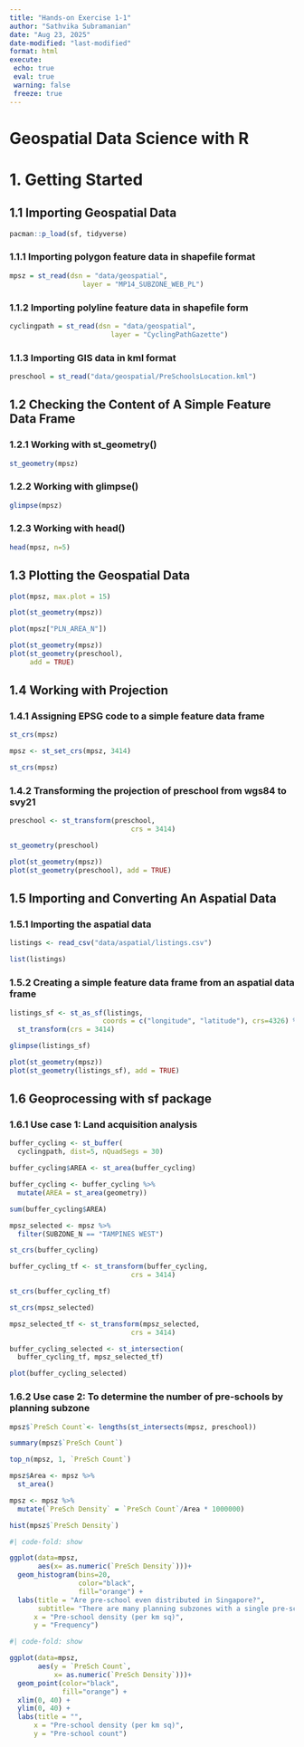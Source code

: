 ```yaml
---
title: "Hands-on Exercise 1-1"
author: "Sathvika Subramanian"
date: "Aug 23, 2025"
date-modified: "last-modified"
format: html
execute: 
 echo: true
 eval: true
 warning: false
 freeze: true
---
```


# Geospatial Data Science with R

# 1. Getting Started

## 1.1 Importing Geospatial Data

```r
pacman::p_load(sf, tidyverse)
```

### 1.1.1 Importing polygon feature data in shapefile format

```r
mpsz = st_read(dsn = "data/geospatial", 
                  layer = "MP14_SUBZONE_WEB_PL")
```

### 1.1.2 Importing polyline feature data in shapefile form

```r
cyclingpath = st_read(dsn = "data/geospatial", 
                         layer = "CyclingPathGazette")
```

### 1.1.3 Importing GIS data in kml format

```r
preschool = st_read("data/geospatial/PreSchoolsLocation.kml")
```

## 1.2 Checking the Content of A Simple Feature Data Frame

### 1.2.1 Working with st_geometry()

```r
st_geometry(mpsz)
```

### 1.2.2 Working with glimpse()

```r
glimpse(mpsz)
```

### 1.2.3 Working with head()

```r
head(mpsz, n=5)  
```

## 1.3 Plotting the Geospatial Data

```r
plot(mpsz, max.plot = 15)
```

```r
plot(st_geometry(mpsz))
```

```r
plot(mpsz["PLN_AREA_N"])
```

```r
plot(st_geometry(mpsz))
plot(st_geometry(preschool), 
     add = TRUE)
```

## 1.4 Working with Projection

### 1.4.1 Assigning EPSG code to a simple feature data frame

```r
st_crs(mpsz)
```

```r
mpsz <- st_set_crs(mpsz, 3414)
```

```r
st_crs(mpsz)
```

### 1.4.2 Transforming the projection of preschool from wgs84 to svy21

```r
preschool <- st_transform(preschool, 
                              crs = 3414)
```

```r
st_geometry(preschool)
```

```r
plot(st_geometry(mpsz))
plot(st_geometry(preschool), add = TRUE)
```

## 1.5 Importing and Converting An Aspatial Data

### 1.5.1 Importing the aspatial data

```r
listings <- read_csv("data/aspatial/listings.csv")
```

```r
list(listings)
```

### 1.5.2 Creating a simple feature data frame from an aspatial data frame

```r
listings_sf <- st_as_sf(listings, 
                       coords = c("longitude", "latitude"), crs=4326) %>%
  st_transform(crs = 3414)
```

```r
glimpse(listings_sf)
```

```r
plot(st_geometry(mpsz))
plot(st_geometry(listings_sf), add = TRUE)
```


## 1.6 Geoprocessing with sf package

### 1.6.1 Use case 1: Land acquisition analysis

```r
buffer_cycling <- st_buffer(
  cyclingpath, dist=5, nQuadSegs = 30)
```

```r
buffer_cycling$AREA <- st_area(buffer_cycling)
```

```r
buffer_cycling <- buffer_cycling %>%
  mutate(AREA = st_area(geometry))
```

```r
sum(buffer_cycling$AREA)
```

```r
mpsz_selected <- mpsz %>%
  filter(SUBZONE_N == "TAMPINES WEST") 
```

```r
st_crs(buffer_cycling) 
```

```r
buffer_cycling_tf <- st_transform(buffer_cycling, 
                              crs = 3414)
```

```r
st_crs(buffer_cycling_tf) 
```

```r
st_crs(mpsz_selected)
```

```r
mpsz_selected_tf <- st_transform(mpsz_selected, 
                              crs = 3414)
```

```r
buffer_cycling_selected <- st_intersection(
  buffer_cycling_tf, mpsz_selected_tf)
```

```r
plot(buffer_cycling_selected)
```


### 1.6.2 Use case 2: To determine the number of pre-schools by planning subzone

```r
mpsz$`PreSch Count`<- lengths(st_intersects(mpsz, preschool))
```

```r
summary(mpsz$`PreSch Count`)
```

```r
top_n(mpsz, 1, `PreSch Count`)
```

```r
mpsz$Area <- mpsz %>%
  st_area()
```

```r
mpsz <- mpsz %>%
  mutate(`PreSch Density` = `PreSch Count`/Area * 1000000)
```

```r
hist(mpsz$`PreSch Density`)
```

```r
#| code-fold: show

ggplot(data=mpsz, 
       aes(x= as.numeric(`PreSch Density`)))+
  geom_histogram(bins=20, 
                 color="black", 
                 fill="orange") +
  labs(title = "Are pre-school even distributed in Singapore?",
       subtitle= "There are many planning subzones with a single pre-school, on the other hand, \nthere are seven planning subzones with at least 30 or more pre-schools",
      x = "Pre-school density (per km sq)",
      y = "Frequency")
```

```r
#| code-fold: show

ggplot(data=mpsz, 
       aes(y = `PreSch Count`, 
           x= as.numeric(`PreSch Density`)))+
  geom_point(color="black", 
             fill="orange") +
  xlim(0, 40) +
  ylim(0, 40) +
  labs(title = "",
      x = "Pre-school density (per km sq)",
      y = "Pre-school count")
```
